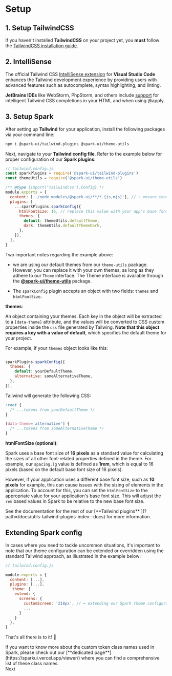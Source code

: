
<Meta title="Using Spark/Setup" />

# Setup

## 1. Setup TailwindCSS

If you haven't installed **TailwindCSS** on your project yet, you **must** follow the [TailwindCSS installation guide](https://tailwindcss.com/docs/installation).

## 2. IntelliSense

The official Tailwind CSS [IntelliSense extension](https://tailwindcss.com/docs/editor-setup#intelli-sense-for-vs-code) for **Visual Studio Code** enhances the Tailwind development experience by providing users with advanced features such as autocomplete, syntax highlighting, and linting.

**JetBrains IDEs** like WebStorm, PhpStorm, and others include [support](https://www.jetbrains.com/help/webstorm/tailwind-css.html) for intelligent Tailwind CSS completions in your HTML and when using @apply.

## 3. Setup Spark

After setting up **Tailwind** for your application, install the following packages via your command line:

```bash
npm i @spark-ui/tailwind-plugins @spark-ui/theme-utils
```

Next, navigate to your **Tailwind config file**. Refer to the example below for proper configuration of our **Spark plugins**:

```js
// tailwind.config.js
const sparkPlugins = require('@spark-ui/tailwind-plugins')
const themeUtils = require('@spark-ui/theme-utils')

/** @type {import('tailwindcss').Config} */
module.exports = {
  content: ['./node_modules/@spark-ui/**/*.{js,mjs}'], // ⬅️ ensure that the Spark components are scanned
  plugins: [
    ...sparkPlugins.sparkConfig({
      htmlFontSize: 16, // replace this value with your app's base font size if needed (default: 16)
      themes: {
        default: themeUtils.defaultTheme,
        dark: themeUtils.defaultThemeDark,
      },
    }),
  ],
}
```

Two important notes regarding the example above:

- we are using our default themes from our `theme-utils` package. However, you can replace it with your own themes, as long as they adhere to our `Theme` interface.
  The Theme interface is available through the [**@spark-ui/theme-utils**](?path=/docs/utils-theme--docs) package.

- The `sparkConfig` plugin accepts an object with two fields: `themes` and `htmlFontSize`.

**themes**:

An object containing your themes. Each key in the object will be extracted to a `[data-theme]` attribute, and the values will be converted to CSS custom properties inside the `css` file generated by Tailwing. **Note that this object requires a key with a value of default**, which specifies the default theme for your project.

For example, if your `themes` object looks like this:

```js

sparkPlugins.sparkConfig({
  themes: {
    default: yourDefaultTheme,
    alternative: someAlternativeTheme,
  },
}),
```

Tailwind will generate the following CSS:

```css
:root {
  /* ...tokens from yourDefaultTheme */
}

[data-theme='alternative'] {
  /* ...tokens from someAlternativeTheme */
}
```

**htmlFontSize (optional)**:

Spark uses a base font size of **16 pixels** as a standard value for calculating the sizes of all other font-related properties defined in the theme. For example, our `spacing.lg` value is defined as **1rem**, which is equal to 16 pixels (based on the default base font size of 16 pixels).

However, if your application uses a different base font size, such as **10 pixels** for example, this can cause issues with the sizing of elements in the application. To account for this, you can set the `htmlFontSize` to the appropriate value for your application's base font size. This will adjust the `rem` based values in Spark to be relative to the new base font size.

<Callout>
  See the documentation for the rest of our [**Tailwind plugins**
  ](?path=/docs/utils-tailwind-plugins-index--docs) for more information.
</Callout>

## Extending Spark config

In cases where you need to tackle uncommon situations, it's important to note that our theme configuration can be extended or overridden using the standard Tailwind approach, as illustrated in the example below:

```js
// tailwind.config.js

module.exports = {
  content: [...],
  plugins: [...],
   theme: {
    extend: {
      screens: {
        customScreen: '218px', // ⬅️ extending our Spark theme configuration
        ...
      }
    }
  },
}
```

That's all there is to it! 🎉

<Callout marginBottom="large">
  If you want to know more about the custom token class names used in Spark, please check out our
  [**dedicated page**](https://sparkui.vercel.app/viewer/) where you can find a comprehensive list
  of these class names.
</Callout>

<div className="flex justify-end mt-md">
  <Card
    href="/?path=/docs/using-spark-styling-overview--docs#overview-of-spark-styling-solution"
    description="Spark styling solution overview"
  >
    Next
  </Card>
</div>
